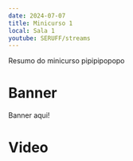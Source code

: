 ```yaml
---
date: 2024-07-07
title: Minicurso 1
local: Sala 1
youtube: SERUFF/streams
---
```


Resumo do minicurso pipipipopopo

# Banner

Banner aqui!

# Video
